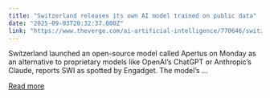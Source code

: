 ```yaml
---
title: "Switzerland releases its own AI model trained on public data"
date: "2025-09-03T20:32:37.000Z"
link: "https://www.theverge.com/ai-artificial-intelligence/770646/switzerland-ai-model-llm-open-apertus"
---
```


Switzerland launched an open-source model called Apertus on Monday as an alternative to proprietary models like OpenAI’s ChatGPT or Anthropic’s Claude, reports SWI as spotted by Engadget. The model’s ...

[Read more](https://www.theverge.com/ai-artificial-intelligence/770646/switzerland-ai-model-llm-open-apertus)
